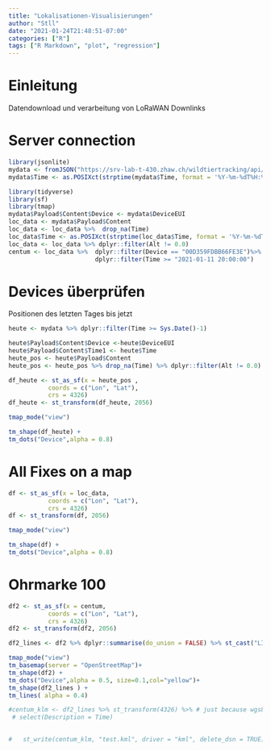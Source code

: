```yaml
---
title: "Lokalisationen-Visualisierungen"
author: "Stll"
date: "2021-01-24T21:48:51-07:00"
categories: ["R"]
tags: ["R Markdown", "plot", "regression"]
---
```



# Einleitung     
Datendownload und verarbeitung von LoRaWAN Downlinks

# Server connection
```r
library(jsonlite)
mydata <- fromJSON("https://srv-lab-t-430.zhaw.ch/wildtiertracking/api/parsed-data/json")
mydata$Time <- as.POSIXct(strptime(mydata$Time, format = '%Y-%m-%dT%H:%M:%S'), format = '%Y-%m-%dT%H:%M:%S')
```
   

```r
library(tidyverse)
library(sf)
library(tmap)
mydata$Payload$Content$Device <- mydata$DeviceEUI
loc_data <- mydata$Payload$Content
loc_data <- loc_data %>%  drop_na(Time) 
loc_data$Time <- as.POSIXct(strptime(loc_data$Time, format = '%Y-%m-%dT%H:%M:%S'), format = '%Y-%m-%dT%H:%M:%S')
loc_data <- loc_data %>% dplyr::filter(Alt != 0.0)
centum <- loc_data %>%  dplyr::filter(Device == "00D359FDBB66FE3E")%>% 
                        dplyr::filter(Time >= "2021-01-11 20:00:00")
```
# Devices überprüfen 
Positionen des letzten Tages bis jetzt
```r
heute <- mydata %>% dplyr::filter(Time >= Sys.Date()-1)

heute$Payload$Content$Device <-heute$DeviceEUI
heute$Payload$Content$Time1 <- heute$Time
heute_pos <- heute$Payload$Content
heute_pos <- heute_pos %>% drop_na(Time) %>% dplyr::filter(Alt != 0.0) # %>% dplyr::select(21,22,23,24,26)

df_heute <- st_as_sf(x = heute_pos ,                         
           coords = c("Lon", "Lat"),
           crs = 4326)
df_heute <- st_transform(df_heute, 2056)

tmap_mode("view")

tm_shape(df_heute) +
tm_dots("Device",alpha = 0.8)
```
    


# All Fixes on a map

```r
df <- st_as_sf(x = loc_data,                         
           coords = c("Lon", "Lat"),
           crs = 4326)
df <- st_transform(df, 2056)

tmap_mode("view")

tm_shape(df) +
tm_dots("Device",alpha = 0.8)
```

# Ohrmarke 100
```r
df2 <- st_as_sf(x = centum,                         
           coords = c("Lon", "Lat"),
           crs = 4326)
df2 <- st_transform(df2, 2056)

df2_lines <- df2 %>% dplyr::summarise(do_union = FALSE) %>% st_cast("LINESTRING")

tmap_mode("view")
tm_basemap(server = "OpenStreetMap")+
tm_shape(df2) +
tm_dots("Device",alpha = 0.5, size=0.1,col="yellow")+
tm_shape(df2_lines ) +
tm_lines( alpha = 0.4)   

```


```r

#centum_klm <- df2_lines %>% st_transform(4326) %>% # just because wgs84...
 # select(Description = Time)

  
#   st_write(centum_klm, "test.kml", driver = "kml", delete_dsn = TRUE)

```

